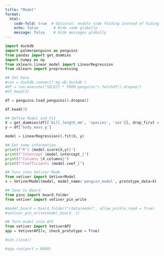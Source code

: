 ```yaml
---
title: "Model"
format:
  html:
    code-fold: true  # Optional: enable code folding instead of hiding
    echo: false       # Hide code globally
    message: false    # Hide messages globally
---
```


```python
import duckdb
import palmerpenguins as penguins
from pandas import get_dummies
import numpy as np
from sklearn.linear_model import LinearRegression
from sklearn import preprocessing
```

```python
## Get Data
#con = duckdb.connect('my-db.duckdb')
#df = con.execute("SELECT * FROM penguins").fetchdf().dropna()
#df.head(3)

df = penguins.load_penguins().dropna()

df.head(3)
```

```python

## Define Model and Fit
X = get_dummies(df[['bill_length_mm', 'species', 'sex']], drop_first = True)
y = df['body_mass_g']

model = LinearRegression().fit(X, y)
```

```python

## Get some information
print(f"R^2 {model.score(X,y)}")
print(f"Intercept {model.intercept_}")
print(f"Columns {X.columns}")
print(f"Coefficients {model.coef_}")
```

```python

## Turn into Vetiver Mode
from vetiver import VetiverModel
v = VetiverModel(model, model_name='penguin_model', prototype_data=X)
```

```python

## Save to Board
from pins import board_folder
from vetiver import vetiver_pin_write

#model_board = board_folder("/data/model", allow_pickle_read = True)
#vetiver_pin_write(model_board, v)
```

```python

## Turn model into API
from vetiver import VetiverAPI
app = VetiverAPI(v, check_prototype = True)
```

```python
#con.close()
```

```python
#app.run(port = 8080)
```
